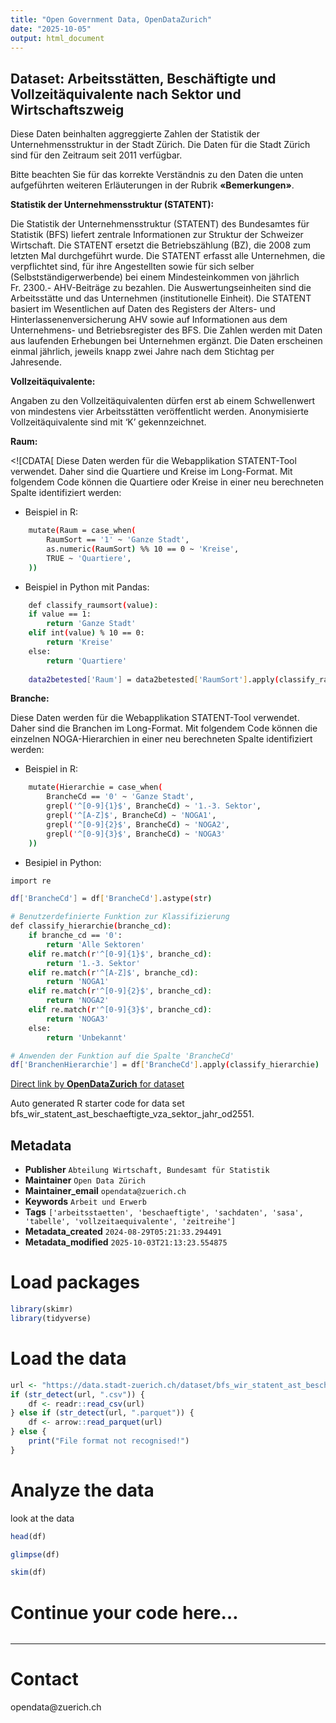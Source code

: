 ```yaml
---
title: "Open Government Data, OpenDataZurich"
date: "2025-10-05"
output: html_document
---
```


## Dataset: Arbeitsstätten, Beschäftigte und Vollzeitäquivalente nach Sektor und Wirtschaftszweig


Diese Daten beinhalten aggreggierte Zahlen der Statistik der Unternehmensstruktur in der Stadt Zürich. Die Daten für die Stadt Zürich sind für den Zeitraum seit 2011 verfügbar.

Bitte beachten Sie für das korrekte Verständnis zu den Daten die unten aufgeführten weiteren Erläuterungen in der Rubrik **«Bemerkungen»**.



**Statistik der Unternehmensstruktur (STATENT):**

 Die Statistik der Unternehmensstruktur (STATENT) des Bundesamtes für Statistik (BFS) liefert zentrale Informationen zur Struktur der Schweizer Wirtschaft. Die STATENT ersetzt die Betriebszählung (BZ), die
2008 zum letzten Mal durchgeführt wurde. Die STATENT erfasst alle Unternehmen, die
verpflichtet sind, für ihre Angestellten sowie für sich selber (Selbstständigerwerbende) bei
einem Mindesteinkommen von jährlich Fr. 2300.- AHV-Beiträge zu bezahlen. Die
Auswertungseinheiten sind die Arbeitsstätte und das Unternehmen (institutionelle
Einheit).
Die STATENT basiert im Wesentlichen auf Daten des Registers der Alters- und Hinterlassenenversicherung AHV sowie auf Informationen aus dem Unternehmens- und Betriebsregister des BFS. Die Zahlen werden mit Daten aus laufenden Erhebungen bei Unternehmen ergänzt.
Die Daten erscheinen einmal jährlich, jeweils knapp zwei Jahre nach dem Stichtag per Jahresende.

 

[]()

**Vollzeitäquivalente:**

 
Angaben zu den Vollzeitäquivalenten dürfen erst ab einem Schwellenwert von mindestens vier Arbeitsstätten veröffentlicht werden. Anonymisierte Vollzeitäquivalente sind mit 'K' gekennzeichnet.
 

[]()

**Raum:**

 
<![CDATA[ 
Diese Daten werden für die Webapplikation STATENT-Tool verwendet. Daher sind die Quartiere und Kreise im Long-Format. Mit folgendem Code können die Quartiere oder Kreise in einer neu berechneten Spalte identifiziert werden:

- Beispiel in R:
```sh
    mutate(Raum = case_when(
        RaumSort == '1' ~ 'Ganze Stadt',
        as.numeric(RaumSort) %% 10 == 0 ~ 'Kreise',
        TRUE ~ 'Quartiere',
    ))
```

- Beispiel in Python mit Pandas:
```sh
    def classify_raumsort(value):
    if value == 1:
        return 'Ganze Stadt'
    elif int(value) % 10 == 0:
        return 'Kreise'
    else:
        return 'Quartiere'
        
    data2betested['Raum'] = data2betested['RaumSort'].apply(classify_raumsort)
``` 


[]()

**Branche:**

 
Diese Daten werden für die Webapplikation STATENT-Tool verwendet. Daher sind die Branchen im Long-Format. Mit folgendem Code können die einzelnen NOGA-Hierarchien in einer neu berechneten Spalte identifiziert werden:

- Beispiel in R:
```sh
    mutate(Hierarchie = case_when(
        BrancheCd == '0' ~ 'Ganze Stadt',
        grepl('^[0-9]{1}$', BrancheCd) ~ '1.-3. Sektor',
        grepl('^[A-Z]$', BrancheCd) ~ 'NOGA1',
        grepl('^[0-9]{2}$', BrancheCd) ~ 'NOGA2',
        grepl('^[0-9]{3}$', BrancheCd) ~ 'NOGA3'
    ))
``` 
- Besipiel in Python:
```sh
import re

df['BrancheCd'] = df['BrancheCd'].astype(str)

# Benutzerdefinierte Funktion zur Klassifizierung
def classify_hierarchie(branche_cd):
    if branche_cd == '0':
        return 'Alle Sektoren'
    elif re.match(r'^[0-9]{1}$', branche_cd):
        return '1.-3. Sektor'
    elif re.match(r'^[A-Z]$', branche_cd):
        return 'NOGA1'
    elif re.match(r'^[0-9]{2}$', branche_cd):
        return 'NOGA2'
    elif re.match(r'^[0-9]{3}$', branche_cd):
        return 'NOGA3'
    else:
        return 'Unbekannt'

# Anwenden der Funktion auf die Spalte 'BrancheCd'
df['BranchenHierarchie'] = df['BrancheCd'].apply(classify_hierarchie)

```


[]()



[Direct link by **OpenDataZurich** for dataset](https://data.stadt-zuerich.ch/dataset/bfs_wir_statent_ast_beschaeftigte_vza_sektor_jahr_od2551)

Auto generated R starter code for data set bfs_wir_statent_ast_beschaeftigte_vza_sektor_jahr_od2551.

## Metadata

- **Publisher** `Abteilung Wirtschaft, Bundesamt für Statistik`
- **Maintainer** `Open Data Zürich`
- **Maintainer_email** `opendata@zuerich.ch`
- **Keywords** `Arbeit und Erwerb`
- **Tags** `['arbeitsstaetten', 'beschaeftigte', 'sachdaten', 'sasa', 'tabelle', 'vollzeitaequivalente', 'zeitreihe']`
- **Metadata_created** `2024-08-29T05:21:33.294491`
- **Metadata_modified** `2025-10-03T21:13:23.554875`


# Load packages

```r
library(skimr)
library(tidyverse)
```

# Load the data

```r
url <- "https://data.stadt-zuerich.ch/dataset/bfs_wir_statent_ast_beschaeftigte_vza_sektor_jahr_od2551/download/WIR255OD2551.csv"
if (str_detect(url, ".csv")) {
    df <- readr::read_csv(url)
} else if (str_detect(url, ".parquet")) {
    df <- arrow::read_parquet(url)
} else {
    print("File format not recognised!")
}
```

# Analyze the data

look at the data
```r
head(df)
```

```r
glimpse(df)
```

```r
skim(df)
```

# Continue your code here...

```r

```

------------------------------------------------------------------------

# Contact

opendata@zuerich.ch

